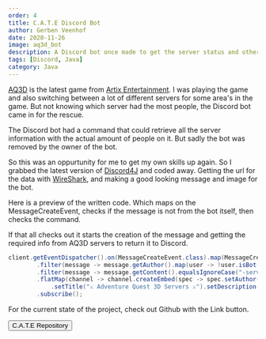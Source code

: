 ```yaml
---
order: 4
title: C.A.T.E Discord Bot
author: Gerben Veenhof
date: 2020-11-26
image: aq3d_bot
description: A Discord bot once made to get the server status and other information. Superseeded by a new bot of the Discord owner.
tags: [Discord, Java]
category: Java
---
```



<FlexCenter>
  <Picture
    src="/assets/images/works/aq3d_bot.png"
    alt="Discord Bot"
    widths={[1024, 500]}
    aspectRatio={16 / 8}
    sizes="(max-width: 676px), (min-width: 676px)"
    fit="outside"
  />
</FlexCenter>

[AQ3D](https://aq3d.com/) is the latest game from [Artix Entertainment](https://www.artix.com/).
I was playing the game and also switching between a lot of different servers for some area's in the game. But not knowing which server had the most people, the Discord bot came in for the rescue.

The Discord bot had a command that could retrieve all the server information with the actual amount of people on it. But sadly the bot was removed by the owner of the bot.

So this was an oppurtunity for me to get my own skills up again. So I grabbed the latest version of [Discord4J](https://discord4j.com/) and coded away. Getting the url for the data with [WireShark](https://www.wireshark.org/), and making a good looking message and image for the bot.

Here is a preview of the written code. Which maps on the MessageCreateEvent, checks if the message is not from the bot itself, then checks the command.

If that all checks out it starts the creation of the message and getting the required info from AQ3D servers to return it to Discord.

```java
client.getEventDispatcher().on(MessageCreateEvent.class).map(MessageCreateEvent::getMessage)
        .filter(message -> message.getAuthor().map(user -> !user.isBot()).orElse(false))
        .filter(message -> message.getContent().equalsIgnoreCase("-servers")).flatMap(Message::getChannel)
        .flatMap(channel -> channel.createEmbed(spec -> spec.setAuthor("🤖 C.A.T.E", null, LOGO)
            .setTitle("⚔ Adventure Quest 3D Servers ⚔").setDescription(api.getServerInfo())))
        .subscribe();
```

For the current state of the project, check out Github with the Link button.

<FlexCenter>
  <Button href="https://github.com/nlxdodge/C.A.T.E" icon="mdi:github">C.A.T.E Repository</Button>
</FlexCenter>
